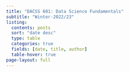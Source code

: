 ```yaml
---
title: "DACSS 601: Data Science Fundamentals"
subtitle: "Winter-2022/23"
listing:
  contents: posts
  sort: "date desc"
  type: table
  categories: true
  fields: [date, title, author]
  table-hover: true
page-layout: full
---
```


